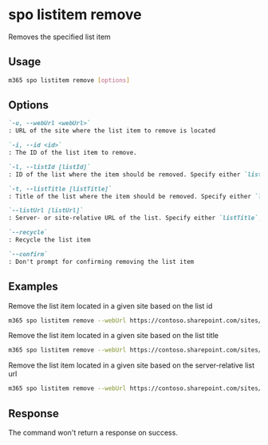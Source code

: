 
# spo listitem remove

Removes the specified list item

## Usage

```sh
m365 spo listitem remove [options]
```

## Options

```md defintion-list
`-u, --webUrl <webUrl>`
: URL of the site where the list item to remove is located

`-i, --id <id>`
: The ID of the list item to remove.

`-l, --listId [listId]`
: ID of the list where the item should be removed. Specify either `listTitle`, `listId` or `listUrl`

`-t, --listTitle [listTitle]`
: Title of the list where the item should be removed. Specify either `listTitle`, `listId` or `listUrl`

`--listUrl [listUrl]`
: Server- or site-relative URL of the list. Specify either `listTitle`, `listId` or `listUrl`

`--recycle`
: Recycle the list item

`--confirm`
: Don't prompt for confirming removing the list item
```

<Global />

## Examples

Remove the list item located in a given site based on the list id

```sh
m365 spo listitem remove --webUrl https://contoso.sharepoint.com/sites/project-x --listId 0cd891ef-afce-4e55-b836-fce03286cccf --id 1
```

Remove the list item located in a given site based on the list title

```sh
m365 spo listitem remove --webUrl https://contoso.sharepoint.com/sites/project-x --listTitle 'List 1' --id 1
```

Remove the list item located in a given site based on the server-relative list url

```sh
m365 spo listitem remove --webUrl https://contoso.sharepoint.com/sites/project-x --listUrl /sites/project-x/lists/TestList --id 1
```

## Response

The command won't return a response on success.
